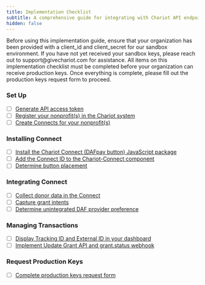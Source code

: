 ```yaml
---
title: Implementation Checklist
subtitle: A comprehensive guide for integrating with Chariot API endpoints
hidden: false
---
```


<Tip> 
Before using this implementation guide, ensure that your organization has been provided with a client_id and client_secret for our sandbox environment. If you have not yet received your sandbox keys, please reach out to support@givechariot.com for assistance.
</Tip>

<Note> 
All items on this implementation checklist must be completed before your organization can receive production keys. Once everything is complete, please fill out the production keys request form to proceed.
</Note>

### Set Up
* [ ]  [Generate API access token](https://docs.givechariot.com/integrating-da-fpay/set-up#generate-an-access-token) 
* [ ]  [Register your nonprofit(s) in the Chariot system](https://docs.givechariot.com/integrating-da-fpay/set-up#create-nonprofit)
* [ ]  [Create Connects for your nonprofit(s)](https://docs.givechariot.com/integrating-da-fpay/set-up#create-connect)

### Installing Connect 
* [ ]  [Install the Chariot Connect (DAFpay button) JavaScript package](https://docs.givechariot.com/guides/dafpay/integrating-da-fpay/installation#install-javascript-package)
* [ ]  [Add the Connect ID to the Chariot-Connect component](https://docs.givechariot.com/guides/dafpay/integrating-da-fpay/installation#add-chariot-connect)
* [ ]  [Determine button placement](https://docs.givechariot.com/guides/dafpay/integrating-da-fpay/installation#button-placement)

### Integrating Connect
* [ ]  [Collect donor data in the Connect](https://docs.givechariot.com/guides/dafpay/integrating-da-fpay/integrations#collecting-donor-data)
* [ ]  [Capture grant intents](https://docs.givechariot.com/guides/dafpay/integrating-da-fpay/integrations#capturing-grant-intents)
* [ ]  [Determine unintegrated DAF provider preference](https://docs.givechariot.com/guides/dafpay/integrating-da-fpay/integrations#unintegrated-daf-providers)

### Managing Transactions
* [ ]  [Display Tracking ID and External ID in your dashboard](https://docs.givechariot.com/guides/dafpay/integrating-da-fpay/transactions#reconciliation--grant-identifiers)
* [ ]  [Implement Update Grant API and grant.status webhook](https://docs.givechariot.com/guides/dafpay/integrating-da-fpay/transactions#grant-statuses)

### Request Production Keys
* [ ]  [Complete production keys request form](https://docs.givechariot.com/guides/dafpay/integrating-da-fpay/prod-keys)